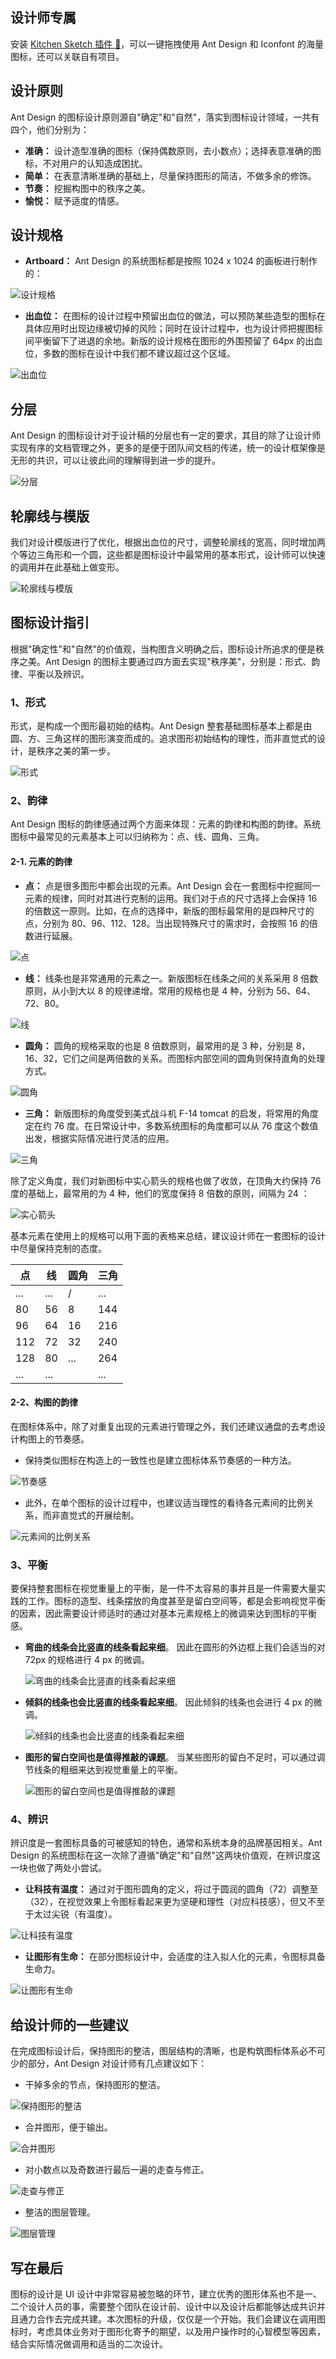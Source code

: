 
<Meta title="设计规范/Ant Design/视觉设计/图标" />

## 设计师专属

安装 [Kitchen Sketch 插件 💎](https://kitchen.alipay.com)，可以一键拖拽使用 Ant Design 和 Iconfont 的海量图标，还可以关联自有项目。

## 设计原则

Ant Design 的图标设计原则源自"确定"和"自然"，落实到图标设计领域，一共有四个，他们分别为：

- **准确：** 设计造型准确的图标（保持偶数原则，去小数点）；选择表意准确的图标，不对用户的认知造成困扰。
- **简单：** 在表意清晰准确的基础上，尽量保持图形的简洁，不做多余的修饰。
- **节奏：** 挖掘构图中的秩序之美。
- **愉悦：** 赋予适度的情感。

## 设计规格

- **Artboard：** Ant Design 的系统图标都是按照 1024 x 1024 的画板进行制作的：

<div>
<img class="preview-img no-padding" src="https://gw.alipayobjects.com/zos/rmsportal/mrrFTiCWOyCsVOgAIBqg.png" alt="设计规格" />
</div>

- **出血位：** 在图标的设计过程中预留出血位的做法，可以预防某些造型的图标在具体应用时出现边缘被切掉的风险；同时在设计过程中，也为设计师把握图标间平衡留下了进退的余地。新版的设计规格在图形的外围预留了 64px 的出血位，多数的图标在设计中我们都不建议超过这个区域。

<div>
<img class="preview-img no-padding" src="https://gw.alipayobjects.com/zos/rmsportal/FNXMpWnyvYfydiSnPCYg.png" alt="出血位" />
</div>

## 分层

Ant Design 的图标设计对于设计稿的分层也有一定的要求，其目的除了让设计师实现有序的文档管理之外，更多的是便于团队间文档的传递，统一的设计框架像是无形的共识，可以让彼此间的理解得到进一步的提升。

<div>
<img class="preview-img no-padding" src="https://gw.alipayobjects.com/zos/rmsportal/bVtUZqDRbGuaoVbwYqua.png" alt="分层" />
</div>

## 轮廓线与模版

我们对设计模版进行了优化，根据出血位的尺寸，调整轮廓线的宽高，同时增加两个等边三角形和一个圆，这些都是图标设计中最常用的基本形式，设计师可以快速的调用并在此基础上做变形。

<div>
<img class="preview-img no-padding" src="https://gw.alipayobjects.com/zos/rmsportal/ycDkLxfAqjnRsWZuHvik.png" alt="轮廓线与模版" />
</div>

## 图标设计指引

根据"确定性"和"自然"的价值观，当构图含义明确之后，图标设计所追求的便是秩序之美。Ant Design 的图标主要通过四方面去实现"秩序美"，分别是：形式、韵律、平衡以及辨识。

### 1、形式

形式，是构成一个图形最初始的结构。Ant Design 整套基础图标基本上都是由圆、方、三角这样的图形演变而成的。追求图形初始结构的理性，而非直觉式的设计，是秩序之美的第一步。

<div>
<img class="preview-img no-padding" src="https://gw.alipayobjects.com/zos/rmsportal/HpESYoDACMTUWLEqtBRb.png" alt="形式" />
</div>

### 2、韵律

Ant Design 图标的韵律感通过两个方面来体现：元素的韵律和构图的韵律。系统图标中最常见的元素基本上可以归纳称为：点、线、圆角、三角。

#### 2-1. 元素的韵律

- **点：** 点是很多图形中都会出现的元素。Ant Design 会在一套图标中挖掘同一元素的规律，同时对其进行克制的运用。我们对于点的尺寸选择上会保持 16 的倍数这一原则。比如，在点的选择中，新版的图标最常用的是四种尺寸的点，分别为 80、96、112、128。当出现特殊尺寸的需求时，会按照 16 的倍数进行延展。

<div>
<img class="preview-img no-padding" src="https://gw.alipayobjects.com/zos/rmsportal/qOHVVNiWAiQoHRjkuntb.png" alt="点" />
</div>

- **线：** 线条也是非常通用的元素之一。新版图标在线条之间的关系采用 8 倍数原则，从小到大以 8 的规律递增。常用的规格也是 4 种，分别为 56、64、72、80。

<div>
<img class="preview-img no-padding" src="https://gw.alipayobjects.com/zos/rmsportal/WqaPFOssksoRsfSEMYgc.png" alt="线" />
</div>

- **圆角：** 圆角的规格采取的也是 8 倍数原则，最常用的是 3 种，分别是 8，16、32，它们之间是两倍数的关系。而图标内部空间的圆角则保持直角的处理方式。

<div>
<img class="preview-img no-padding" src="https://gw.alipayobjects.com/zos/rmsportal/EycXTskdagLPlYMTvfdC.png" alt="圆角" />
</div>

- **三角：** 新版图标的角度受到美式战斗机 F-14 tomcat 的启发，将常用的角度定在约 76 度。在日常设计中，多数系统图标的角度都可以从 76 度这个数值出发，根据实际情况进行灵活的应用。

<div>
<img class="preview-img no-padding" src="https://gw.alipayobjects.com/zos/rmsportal/WWnwBEQKIOhIeqbsIHZe.png" alt="三角" />
</div>

除了定义角度，我们对新图标中实心箭头的规格也做了收敛，在顶角大约保持 76 度的基础上，最常用的为 4 种，他们的宽度保持 8 倍数的原则，间隔为 24 ：

<div>
<img class="preview-img no-padding" src="https://gw.alipayobjects.com/zos/rmsportal/jOZvfCdFTfpFxSkJwiMF.png" alt="实心箭头" />
</div>

基本元素在使用上的规格可以用下面的表格来总结，建议设计师在一套图标的设计中尽量保持克制的态度。

| 点  | 线  | 圆角 | 三角 |
| --- | --- | ---- | ---- |
| ... | ... | /    | ...  |
| 80  | 56  | 8    | 144  |
| 96  | 64  | 16   | 216  |
| 112 | 72  | 32   | 240  |
| 128 | 80  | ...  | 264  |
| ... | ... |      | ...  |

#### 2-2、构图的韵律

在图标体系中，除了对重复出现的元素进行管理之外，我们还建议通盘的去考虑设计构图上的节奏感。

- 保持类似图标在构造上的一致性也是建立图标体系节奏感的一种方法。

<div>
<img class="preview-img no-padding" src="https://gw.alipayobjects.com/zos/rmsportal/jpsoohmwvVgwSsblgPbc.png" alt="节奏感" />
</div>

- 此外，在单个图标的设计过程中，也建议适当理性的看待各元素间的比例关系，而非直觉式的开展绘制。

<div>
<img class="preview-img no-padding" src="https://gw.alipayobjects.com/zos/rmsportal/XorcLWyrefyAmYagUpgY.png" alt="元素间的比例关系" />
</div>

### 3、平衡

要保持整套图标在视觉重量上的平衡，是一件不太容易的事并且是一件需要大量实践的工作。图标的造型、线条摆放的角度甚至是留白空间等，都是会影响视觉平衡的因素，因此需要设计师适时的通过对基本元素规格上的微调来达到图标的平衡感。

- **弯曲的线条会比竖直的线条看起来细**。 因此在圆形的外边框上我们会适当的对 72px 的规格进行 4 px 的微调。

  <div>
    <img class="preview-img no-padding" src="https://gw.alipayobjects.com/zos/rmsportal/GsrZFQbjQXwQoDRMnhKX.png" alt="弯曲的线条会比竖直的线条看起来细" />
  </div>

- **倾斜的线条也会比竖直的线条看起来细**。 因此倾斜的线条也会进行 4 px 的微调。

  <div>
    <img class="preview-img no-padding" src="https://gw.alipayobjects.com/zos/rmsportal/wfRqkxabWTKdQgiVSzKh.png" alt="倾斜的线条也会比竖直的线条看起来细" />
  </div>

- **图形的留白空间也是值得推敲的课题**。 当某些图形的留白不足时，可以通过调节线条的粗细来达到视觉重量上的平衡。

  <div>
    <img class="preview-img no-padding" src="https://gw.alipayobjects.com/zos/rmsportal/fVyyVdYqEXyjmxlWLtVw.png" alt="图形的留白空间也是值得推敲的课题" />
  </div>

### 4、辨识

辨识度是一套图标具备的可被感知的特色，通常和系统本身的品牌基因相关。Ant Design 的系统图标在这一次除了遵循"确定"和"自然"这两块价值观，在辨识度这一块也做了两处小尝试。

- **让科技有温度：** 通过对于图形圆角的定义，将过于圆润的圆角（72）调整至（32），在视觉效果上令图标看起来更为坚硬和理性（对应科技感），但又不至于太过尖锐（有温度）。

<div>
<img class="preview-img no-padding" src="https://gw.alipayobjects.com/zos/rmsportal/aPRvNTmHNYxBoOeijhTM.png" alt="让科技有温度" />
</div>

- **让图形有生命：** 在部分图标设计中，会适度的注入拟人化的元素，令图标具备生命力。

<div>
<img class="preview-img no-padding" src="https://gw.alipayobjects.com/zos/rmsportal/scJOuEdiwCgPONdiCZYZ.png" alt="让图形有生命" />
</div>

## 给设计师的一些建议

在完成图标设计后，保持图形的整洁，图层结构的清晰，也是构筑图标体系必不可少的部分，Ant Design 对设计师有几点建议如下：

- 干掉多余的节点，保持图形的整洁。

<div>
<img class="preview-img no-padding" src="https://gw.alipayobjects.com/zos/rmsportal/GTrZirSrsMIawXVjwoDI.png" alt="保持图形的整洁" />
</div>

- 合并图形，便于输出。

<div>
<img class="preview-img no-padding" src="https://gw.alipayobjects.com/zos/rmsportal/CIKruspXHoWevGWpoXJO.png" alt="合并图形" />
</div>

- 对小数点以及奇数进行最后一遍的走查与修正。

<div>
<img class="preview-img no-padding" src="https://gw.alipayobjects.com/zos/rmsportal/ySgIPVZBqPOWXOmTHTzT.png" alt="走查与修正" />
</div>

- 整洁的图层管理。

<div>
<img class="preview-img no-padding" src="https://gw.alipayobjects.com/zos/rmsportal/zxExIlRfcDTAowrkesHD.png" alt="图层管理" />
</div>

## 写在最后

图标的设计是 UI 设计中非常容易被忽略的环节，建立优秀的图形体系也不是一、二个设计人员的事，需要整个团队在设计前、设计中以及设计后都能够达成共识并且通力合作去完成共建。本次图标的升级，仅仅是一个开始。我们会建议在调用图标时，考虑具体业务对于图形化寄予的期望，以及用户操作时的心智模型等因素，结合实际情况做调用和适当的二次设计。
